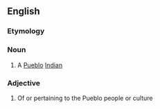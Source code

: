 ==English==
{{wikipedia|Puebloan peoples}}

===Etymology===
{{suffix|en|Pueblo|an}}

===Noun===
{{en-noun}}

# A [[Pueblo]] [[Indian]]

===Adjective===
{{en-adj}}

# Of or pertaining to the Pueblo people or culture
{{C|en|Native American tribes}}